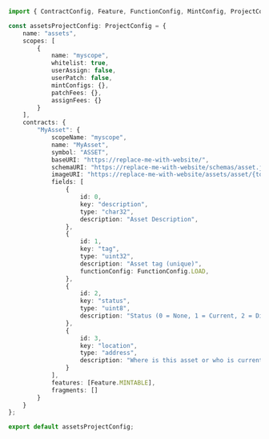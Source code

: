 ```typescript
import { ContractConfig, Feature, FunctionConfig, MintConfig, ProjectConfig } from "@patchworkdev/common/types";

const assetsProjectConfig: ProjectConfig = {
    name: "assets",
    scopes: [
        {
            name: "myscope",
            whitelist: true,
            userAssign: false,
            userPatch: false,
            mintConfigs: {},
            patchFees: {},
            assignFees: {}
        }
    ],
    contracts: {
        "MyAsset": {
            scopeName: "myscope",
            name: "MyAsset",
            symbol: "ASSET",
            baseURI: "https://replace-me-with-website/",
            schemaURI: "https://replace-me-with-website/schemas/asset.json",
            imageURI: "https://replace-me-with-website/assets/asset/{tokenID}",
            fields: [
                {
                    id: 0,
                    key: "description",
                    type: "char32",
                    description: "Asset Description",
                },
                {
                    id: 1,
                    key: "tag",
                    type: "uint32",
                    description: "Asset tag (unique)",
                    functionConfig: FunctionConfig.LOAD,
                },
                {
                    id: 2,
                    key: "status",
                    type: "uint8",
                    description: "Status (0 = None, 1 = Current, 2 = Disposed)",
                },
                {
                    id: 3,
                    key: "location",
                    type: "address",
                    description: "Where is this asset or who is currently in possession of it",
                }
            ],
            features: [Feature.MINTABLE],
            fragments: []
        }
    }
};

export default assetsProjectConfig;

```